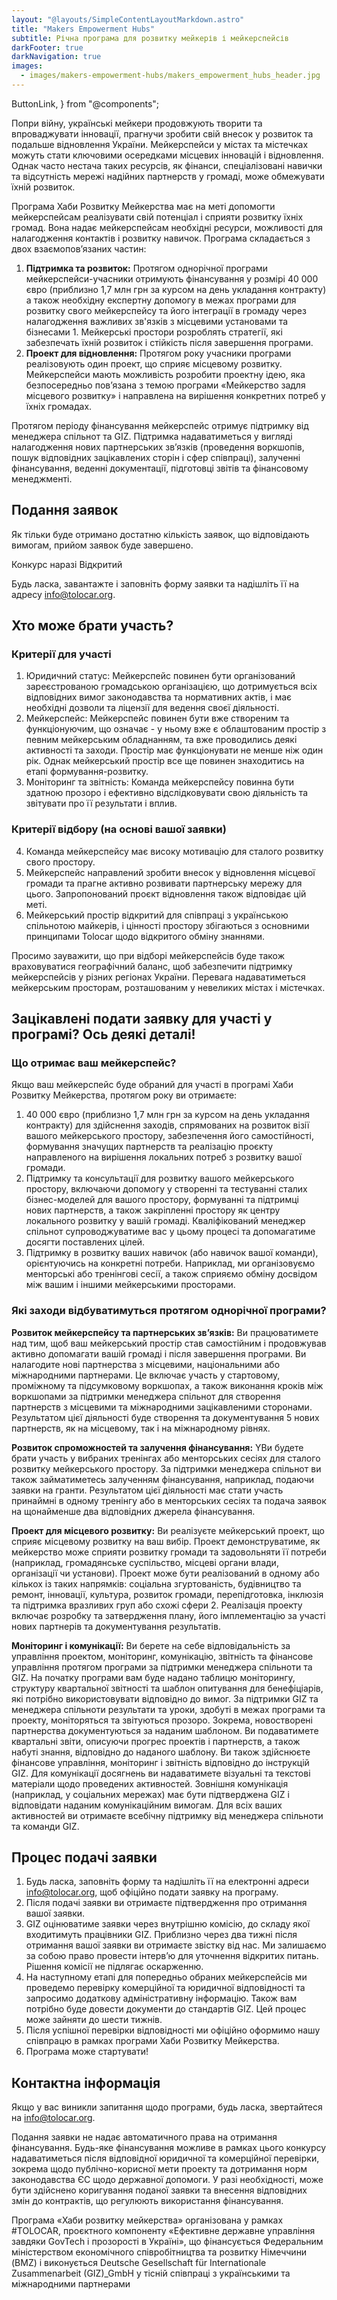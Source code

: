 ```yaml
---
layout: "@layouts/SimpleContentLayoutMarkdown.astro"
title: "Makers Empowerment Hubs"
subtitle: Річна програма для розвитку мейкерів і мейкерспейсів
darkFooter: true
darkNavigation: true
images:
  - images/makers-empowerment-hubs/makers_empowerment_hubs_header.jpg
---
```


  ButtonLink,
} from "@components";

Попри війну, українські мейкери продовжують творити та впроваджувати інновації, прагнучи зробити свій внесок у розвиток та подальше відновлення України. Мейкерспейси у містах та містечках можуть стати ключовими осередками місцевих інновацій і відновлення. Однак часто нестача таких ресурсів, як фінанси, спеціалізовані навички та відсутність мережі надійних партнерств у громаді, може обмежувати їхній розвиток.

Програма Хаби Розвитку Мейкерства має на меті допомогти мейкерспейсам реалізувати свій потенціал і сприяти розвитку їхніх громад. Вона надає мейкерспейсам необхідні ресурси, можливості для налагодження контактів і розвитку навичок. Програма складається з двох взаємопов’язаних частин:

1. **Підтримка та розвиток:** Протягом однорічної програми мейкерспейси-учасники отримують фінансування у розмірі 40 000 євро (приблизно 1,7 млн грн за курсом на день укладання контракту)  а також необхідну експертну допомогу в межах програми для розвитку свого мейкерспейсу та його інтеграції в громаду через  налагодження важливих зв'язків з місцевими установами та бізнесами 1. Мейкерські простори розроблять стратегії, які забезпечать їхній розвиток і стійкість після завершення програми.
2. **Проект для відновлення:** Протягом року учасники програми реалізовують один проект, що сприяє місцевому розвитку. Мейкерспейси мають можливість розробити проектну ідею, яка безпосередньо пов’язана з темою програми «Мейкерство задля місцевого розвитку» і направлена на вирішення конкретних потреб у їхніх громадах. 

Протягом періоду фінансування мейкерспейс отримує підтримку від менеджера спільнот та GIZ. Підтримка надаватиметься у вигляді налагодження нових партнерських зв’язків (проведення воркшопів, пошук відповідних зацікавлених сторін і сфер співпраці), залученні фінансування, веденні документації, підготовці звітів та фінансовому менеджменті.

## Подання заявок
Як тільки буде отримано достатню кількість заявок, що відповідають вимогам, прийом заявок буде завершено.

<div class="flex flex-col items-center justify-center w-full mt-8">
<ButtonLink
  target={"/makers-empowerment-hubs/Application_Guide_UA.pdf"}
  className={"not-prose"}
  caption={"завантажити інструкцію щодо подання заявки"}
  variant={"dark"}
  newTab={true}
/>
<p class="font-bold">Конкурс наразі <span class="text-tolo-green">Відкритий</span></p>
</div>

Будь ласка, завантажте і заповніть форму заявки та надішліть її на адресу [info@tolocar.org](mailto:info@tolocar.org).

## Хто може брати участь?

### Критерії для участі

1. Юридичний статус: Мейкерспейс повинен бути організований зареєстрованою громадською організацією, що дотримується всіх відповідних вимог законодавства та нормативних актів, і має необхідні дозволи та ліцензії для ведення своєї діяльності.
2. Мейкерспейс: Мейкерспейс повинен бути вже створеним та функціонуючим, що означає - у ньому вже є облаштованим простір з певним мейкерським обладнанням, та вже проводились деякі активності та заходи. Простір має функціонувати не менше ніж один рік. Однак мейкерський простір все ще повинен знаходитись на етапі формування-розвитку.
3. Моніторинг та звітність: Команда мейкерспейсу повинна бути здатною прозоро і ефективно відслідковувати свою діяльність та звітувати про її результати і вплив.

### Критерії відбору (на основі вашої заявки)

4. Команда мейкерспейсу має високу мотивацію для сталого розвитку свого простору.
5. Мейкерспейс направлений зробити внесок у відновлення місцевої громади та прагне активно розвивати партнерську мережу для цього. Запропонований проєкт відновлення також відповідає цій меті. 
6. Мейкерський простір відкритий для співпраці з українською спільнотою майкерів, і цінності простору збігаються з основними принципами Tolocar щодо відкритого обміну знаннями.
 
Просимо зауважити, що при відборі мейкерспейсів буде також враховуватися географічний баланс, щоб забезпечити підтримку мейкерспейсів у різних регіонах України. Перевага надаватиметься мейкерським просторам, розташованим у невеликих містах і містечках.


## Зацікавлені подати заявку для участі у програмі? Ось деякі деталі!

### Що отримає ваш мейкерспейс?
Якщо ваш мейкерспейс буде обраний для участі в програмі Хаби Розвитку Мейкерства, протягом року ви отримаєте:

1. 40 000 євро (приблизно 1,7 млн грн за курсом на день укладання контракту) для здійснення заходів, спрямованих на розвиток візії вашого мейкерського простору, забезпечення його самостійності, формування значущих партнерств та реалізацію проєкту направленого на вирішення локальних потреб з розвитку вашої громади.
2. Підтримку та консультації для розвитку вашого мейкерського простору, включаючи допомогу у створенні та тестуванні сталих бізнес-моделей для вашого простору, формуванні та підтримці нових партнерств, а також закріпленні простору як центру локального розвитку у вашій громаді. Кваліфікований менеджер спільнот супроводжуватиме вас у цьому процесі та допомагатиме досягти поставлених цілей.
3. Підтримку в розвитку ваших навичок (або навичок вашої команди), орієнтуючись на конкретні потреби. Наприклад, ми організовуємо менторські або тренінгові сесії, а також сприяємо обміну досвідом між вашим і іншими мейкерськими просторами.


### Які заходи відбуватимуться протягом однорічної програми?

**Розвиток мейкерспейсу та партнерських зв’язків:** Ви працюватимете над тим, щоб ваш мейкерський простір став самостійним і продовжував активно допомагати вашій громаді і після завершення програми. Ви налагодите нові партнерства з місцевими, національними або міжнародними партнерами. Це включає участь у стартовому, проміжному та підсумковому воркшопах, а також виконання кроків між воркшопами за підтримки менеджера спільнот для створення партнерств з місцевими та міжнародними зацікавленими сторонами. Результатом цієї діяльності буде створення та документування 5 нових партнерств, як на місцевому, так і на міжнародному рівнях.

**Розвиток спроможностей та залучення фінансування:** YВи будете брати участь у вибраних тренінгах або менторських сесіях для сталого розвитку мейкерського простору. За підтримки менеджера спільнот ви також займатиметесь залученням фінансування, наприклад, подаючи заявки на гранти. Результатом цієї діяльності має стати участь принаймні в одному тренінгу або в менторських сесіях та подача заявок на щонайменше два відповідних джерела фінансування.

**Проект для місцевого розвитку:** Ви реалізуєте мейкерський проект, що сприяє місцевому розвитку на ваш вибір. Проект демонструватиме, як мейкерство може сприяти розвитку громади та задовольняти її потреби (наприклад, громадянське суспільство, місцеві органи влади, організації чи установи). Проект може бути реалізований в одному або кількох із таких напрямків: соціальна згуртованість, будівництво та ремонт, інновації, культура, розвиток громади, перепідготовка, інклюзія та підтримка вразливих груп або схожі сфери 2. Реалізація проекту включає розробку та затвердження плану, його імплементацію за участі нових партнерів та документування результатів.

**Моніторинг і комунікації:** Ви берете на себе відповідальність за управління проектом, моніторинг, комунікацію, звітність та фінансове управління протягом програми за підтримки менеджера спільноти та GIZ. На початку програми вам буде надано таблицю моніторингу, структуру квартальної звітності та шаблон опитування для бенефіціарів, які потрібно використовувати відповідно до вимог. За підтримки GIZ та менеджера спільноти результати та уроки, здобуті в межах програми та проекту, моніторяться та звітуються прозоро. Зокрема, новостворені партнерства документуються за наданим шаблоном. Ви подаватимете квартальні звіти, описуючи прогрес проектів і партнерств, а також набуті знання, відповідно до наданого шаблону. Ви також здійснюєте фінансове управління, моніторинг і звітність відповідно до інструкцій GIZ. Для комунікації досягнень ви надаватимете візуальні та текстові матеріали щодо проведених активностей. Зовнішня комунікація (наприклад, у соціальних мережах) має бути підтверджена GIZ і відповідати наданим комунікаційним вимогам. 
Для всіх ваших активностей ви отримаєте всебічну підтримку від менеджера спільноти та команди GIZ.


## Процес подачі заявки
1. Будь ласка, заповніть форму та надішліть її на електронні адреси [info@tolocar.org](mailto:info@tolocar.org), щоб офіційно подати заявку на програму.
2. Після подачі заявки ви отримаєте підтвердження про отримання вашої заявки.
3. GIZ оцінюватиме заявки через внутрішню комісію, до складу якої входитимуть працівники GIZ. Приблизно через два тижні після отримання вашої заявки ви отримаєте звістку від нас. Ми залишаємо за собою право провести інтерв’ю для уточнення відкритих питань. Рішення комісії не підлягає оскарженню. 
4. На наступному етапі для попередньо обраних мейкерспейсів ми проведемо перевірку комерційної та юридичної відповідності та запросимо додаткову адміністративну інформацію. Також вам потрібно буде довести документи до стандартів GIZ. Цей процес може зайняти до шести тижнів.
5. Після успішної перевірки відповідності ми офіційно оформимо нашу співпрацю в рамках програми Хаби Розвитку Мейкерства.
6. Програма може стартувати!

## Контактна інформація
Якщо у вас виникли запитання щодо програми, будь ласка, звертайтеся на [info@tolocar.org](mailto:info@tolocar.org).

Подання заявки не надає автоматичного права на отримання фінансування. Будь-яке фінансування можливе в рамках цього конкурсу надаватиметься після відповідної юридичної та комерційної перевірки, зокрема щодо публічно-корисної мети проекту та дотримання норм законодавства ЄС щодо державної допомоги. У разі необхідності, може бути здійснено коригування поданої заявки та внесення відповідних змін до контрактів, що регулюють використання фінансування.

Програма «Хаби розвитку мейкерства» організована у рамках #TOLOCAR, проєктного компоненту «Ефективне державне управління завдяки GovTech і прозорості в Україні», що фінансується Федеральним міністерством економічного співробітництва та розвитку Німеччини (BMZ) і виконується Deutsche Gesellschaft für Internationale Zusammenarbeit (GIZ)_GmbH у тісній співпраці з українськими та міжнародними партнерами
